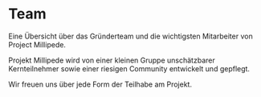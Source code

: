 
# Team

<p class="description">Eine Übersicht über das Gründerteam und die wichtigsten
Mitarbeiter von Project Millipede.</p>

Projekt Millipede wird von einer kleinen Gruppe unschätzbarer Kernteilnehmer
sowie einer riesigen Community entwickelt und gepflegt.

<WrappedByExample />

Wir freuen uns über jede Form der Teilhabe am Projekt.
